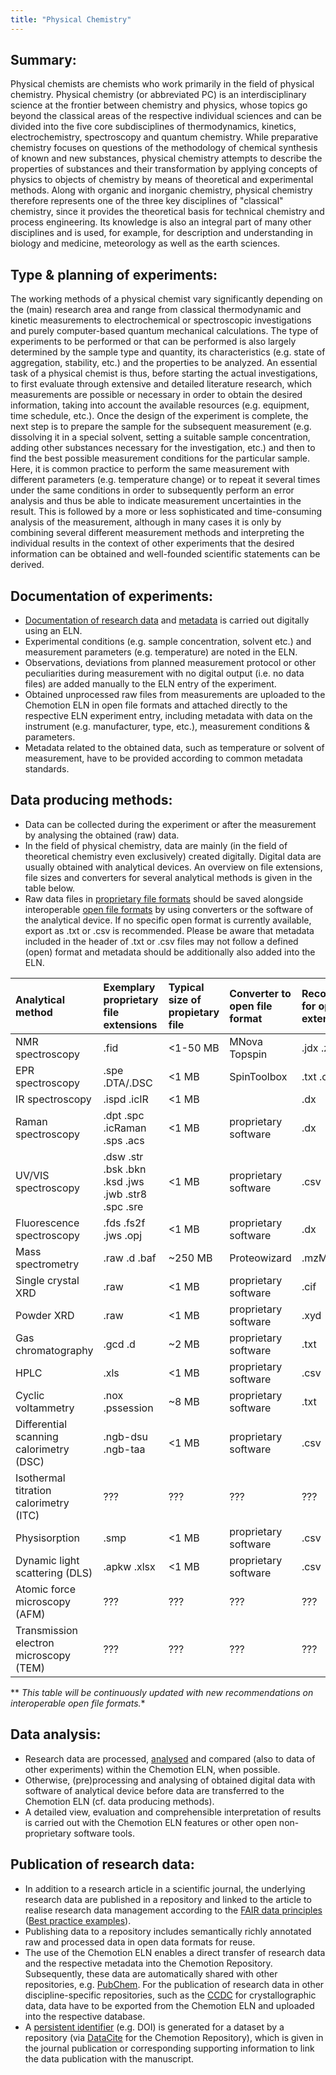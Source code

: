 ```yaml
---
title: "Physical Chemistry"
---
```


## Summary:

Physical chemists are chemists who work primarily in the field of physical chemistry.
Physical chemistry (or abbreviated PC) is an interdisciplinary science at the frontier between chemistry and physics, whose topics go beyond the classical areas of the respective individual sciences and can be divided into the five core subdisciplines of thermodynamics, kinetics, electrochemistry, spectroscopy and  quantum chemistry.
While preparative chemistry focuses on questions of the methodology of chemical synthesis of known and new substances, physical chemistry attempts to describe the properties of substances and their transformation by applying concepts of physics to objects of chemistry by means of theoretical and experimental methods.
Along with organic and inorganic chemistry, physical chemistry therefore represents one of the three key disciplines of "classical" chemistry, since it provides the theoretical basis for technical chemistry and process engineering.
Its knowledge is also an integral part of many other disciplines and is used, for example, for description and understanding in biology and medicine, meteorology as well as the earth sciences.

## Type & planning of experiments:

The working methods of a physical chemist vary significantly depending on the (main) research area and range from classical thermodynamic and kinetic measurements to electrochemical or spectroscopic investigations and purely computer-based quantum mechanical calculations.
The type of experiments to be performed or that can be performed is also largely determined by the sample type and quantity, its characteristics (e.g. state of aggregation, stability, etc.) and the properties to be analyzed.
An essential task of a physical chemist is thus, before starting the actual investigations, to first evaluate through extensive and detailed literature research, which measurements are possible or necessary in order to obtain the desired information, taking into account the available resources (e.g. equipment, time schedule, etc.).
Once the design of the experiment is complete, the next step is to prepare the sample for the subsequent measurement (e.g. dissolving it in a special solvent, setting a suitable sample concentration, adding other substances necessary for the investigation, etc.) and then to find the best possible measurement conditions for the particular sample.
Here, it is common practice to perform the same measurement with different parameters (e.g. temperature change) or to repeat it several times under the same conditions in order to subsequently perform an error analysis and thus be able to indicate measurement uncertainties in the result.
This is followed by a more or less sophisticated and time-consuming analysis of the measurement, although in many cases it is only by combining several different measurement methods and interpreting the individual results in the context of other experiments that the desired information can be obtained and well-founded scientific statements can be derived.

## Documentation of experiments:
- [Documentation of research data](/docs/Problems/Data%20Documentation) and [metadata](/docs/Topics%20and%20Concepts/Metadata) is carried out digitally using an ELN.
- Experimental conditions (e.g. sample concentration, solvent etc.) and measurement parameters (e.g. temperature) are noted in the ELN.
- Observations, deviations from planned measurement protocol or other peculiarities during measurement with no digital output (i.e. no data files) are added manually to the ELN entry of the experiment.
- Obtained unprocessed raw files from measurements are uploaded to the Chemotion ELN in open file formats and attached directly to the respective ELN experiment entry, including metadata with data on the instrument (e.g. manufacturer, type, etc.), measurement conditions & parameters.
- Metadata related to the obtained data, such as temperature or solvent of measurement, have to be provided according to common metadata standards.

## Data producing methods:
- Data can be collected during the experiment or after the measurement by analysing the obtained (raw) data.
- In the field of physical chemistry, data are mainly (in the field of theoretical chemistry even exclusively) created digitally. Digital data are usually obtained with analytical devices. An overview on file extensions, file sizes and converters for several analytical methods is given in the table below.
- Raw data files in [proprietary file formats](/docs/Topics%20and%20Concepts/Data%20format%20standards) should be saved alongside interoperable [open file formats](/docs/Topics%20and%20Concepts/Data%20format%20standards) by using converters or the software of the analytical device. If no specific open format is currently available, export as .txt or .csv is recommended. Please be aware that metadata included in the header of .txt or .csv files may not follow a defined (open) format and metadata should be additionally also added into the ELN.

|Analytical method|Exemplary proprietary file extensions|Typical size of propietary file|Converter to open file format|Recommendation for open file extension*|File size of open format|
|:------------|:-----------------|:--------|:--------|:------------|:--------------|
|NMR spectroscopy|.fid|<1-50 MB|MNova  Topspin|.jdx  .zip|~1 MB|
|EPR spectroscopy|.spe .DTA/.DSC|<1 MB|SpinToolbox|.txt .csv|<1 MB|
|IR spectroscopy|.ispd .icIR|<1 MB| |.dx|<1 MB|
|Raman spectroscopy|.dpt   .spc  .icRaman  .sps  .acs|<1 MB|proprietary software|.dx|<1 MB|
|UV/VIS spectroscopy|.dsw   .str   .bsk   .bkn   .ksd   .jws   .jwb   .str8   .spc   .sre|<1 MB|proprietary software|.csv|<1 MB|
|Fluorescence spectroscopy|.fds   .fs2f   .jws   .opj|<1 MB|proprietary software|.dx|<1 MB|
|Mass spectrometry|.raw   .d   .baf|~250 MB|Proteowizard|.mzML|~250 MB|
|Single crystal XRD|.raw|<1 MB|proprietary software|.cif|<1 MB|
|Powder XRD|.raw|<1 MB|proprietary software|.xyd|<1 MB|
|Gas chromatography|.gcd   .d|~2 MB|proprietary software|.txt|<1 MB|
|HPLC|.xls|<1 MB|proprietary software|.csv|<1 MB|
|Cyclic voltammetry|.nox   .pssession|~8 MB|proprietary software|.txt|<1 MB|
|Differential scanning calorimetry (DSC)|.ngb-dsu   .ngb-taa|<1 MB|proprietary software|.csv|<1 MB|
|Isothermal titration calorimetry (ITC)| ???|???|???|???|???|
|Physisorption|.smp|<1 MB|proprietary software|.csv|<1 MB|
|Dynamic light scattering (DLS)|.apkw .xlsx|<1 MB|proprietary software|.csv|<1 MB|
|Atomic force microscopy (AFM)|???|???|???|???|???|
|Transmission electron microscopy (TEM)|???|???|???|???|???|

** *This table will be continuously updated with new recommendations on interoperable open file formats.**

## Data analysis:
- Research data are processed, [analysed](/docs/Problems/Data%20analysis) and compared (also to data of other experiments) within the Chemotion ELN, when possible.
- Otherwise, (pre)processing and analysing of obtained digital data with software of analytical device before data are transferred to the Chemotion ELN (cf. data producing methods).
- A detailed view, evaluation and comprehensible interpretation of results is carried out with the Chemotion ELN features or other open non-proprietary software tools.

## Publication of research data:
- In addition to a research article in a scientific journal, the underlying research data are published in a repository and linked to the article to realise research data management according to the [FAIR data principles](/docs/Topics%20and%20Concepts/FAIR%20data%20principles) ([Best practice examples](/docs/Topics%20and%20Concepts/Best%20practice)).
- Publishing data to a repository includes semantically richly annotated raw and processed data in open data formats for reuse.
- The use of the Chemotion ELN enables a direct transfer of research data and the respective metadata into the Chemotion Repository. Subsequently, these data are automatically shared with other repositories, e.g. [PubChem](https://pubchem.ncbi.nlm.nih.gov/). For the publication of research data in other discipline-specific repositories, such as the [CCDC](https://www.ccdc.cam.ac.uk/) for crystallographic data, data have to be exported from the Chemotion ELN and uploaded into the respective database.
- A [persistent identifier](/docs/Topics%20and%20Concepts/PID) (e.g. DOI) is generated for a dataset by a repository (via [DataCite](https://datacite.org/) for the Chemotion Repository), which is given in the journal publication or corresponding supporting information to link the data publication with the manuscript.
